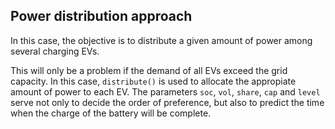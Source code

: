 ## Power distribution approach

In this case, the objective is to distribute a given amount of power among several charging EVs.

This will only be a problem if the demand of all EVs exceed the grid capacity. In this case, `distribute()` is used to allocate the appropiate amount of power to each EV. The parameters `soc`, `vol`, `share`, `cap` and `level` serve not only to decide the order of preference, but also to predict the time when the charge of the battery will be complete.  


